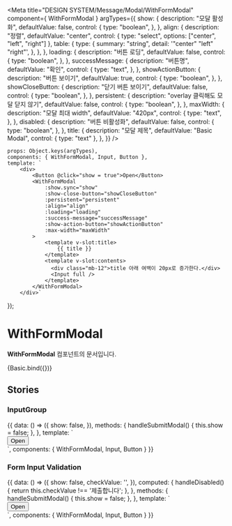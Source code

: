 
<Meta
    title="DESIGN SYSTEM/Message/Modal/WithFormModal"
    component={ WithFormModal }
    argTypes={{
        show: {
            description: "모달 활성화",
            defaultValue: false,
            control: {
                type: "boolean",
            },
        },
        align: {
            description: "정렬",
            defaultValue: "center",
            control: {
                type: "select",
                options: ["center", "left", "right"]
            },
            table: {
                type: {
                    summary: "string",
                    detail: '"center" "left" "right"',
                },
            },
        },
        loading: {
            description: "버튼 로딩",
            defaultValue: false,
            control: {
                type: "boolean",
            },
        },
        successMessage: {
            description: "버튼명",
            defaultValue: "확인",
            control: {
                type: "text",
            },
        },
        showActionButton: {
            description: "버튼 보이기",
            defaultValue: true,
            control: {
                type: "boolean",
            },
        },
        showCloseButton: {
            description: "닫기 버튼 보이기",
            defaultValue: false,
            control: {
                type: "boolean",
            },
        },
        persistent: {
            description: "overlay 클릭해도 모달 닫지 않기",
            defaultValue: false,
            control: {
                type: "boolean",
            },
        },
        maxWidth: {
            description: "모달 최대 width",
            defaultValue: "420px",
            control: {
                type: "text",
            },
        },
        disabled: {
            description: "버튼 비활성화",
            defaultValue: false,
            control: {
                type: "boolean",
            },
        },
        title: {
            description: "모달 제목",
            defaultValue: "Basic Modal",
            control: { type: "text" },
        },
    }}
/>

    props: Object.keys(argTypes),
    components: { WithFormModal, Input, Button },
    template: `
        <div>
            <Button @click="show = true">Open</Button>
            <WithFormModal
                :show.sync="show"
                :show-close-button="showCloseButton"
                :persistent="persistent"
                :align="align"
                :loading="loading"
                :success-message="successMessage"
                :show-action-button="showActionButton"
                :max-width="maxWidth"
            >
                <template v-slot:title>
                    {{ title }}
                </template>
                <template v-slot:contents>
                  <div class="mb-12">title 아래 여백이 20px로 증가한다.</div>
                  <Input full />
                </template>
            </WithFormModal>
        </div>`
});

# WithFormModal

**WithFormModal** 컴포넌트의 문서입니다.

<Story name="Basic" height="100px">
    {Basic.bind({})}
</Story>

<ArgsTable story="Basic" />

## Stories
### InputGroup
<Canvas>
    <Story name="InputGroup" height="100px">
        {{
            data: () => ({
                show: false,
            }),
            methods: {
                handleSubmitModal() {
                    this.show = false;
                },
            },
            template: `
                <div>
                    <Button @click="show = true">Open</Button>
                    <WithFormModal
                        :show.sync="show"
                        :show-close-button="true"
                        :persistent="false"
                        align="center"
                        :success-callback="handleSubmitModal"
                    >
                        <template v-slot:title>
                          InputGroup
                        </template>
                        <template v-slot:contents>
                            <div style="display: flex; flex-direction: row; align-items: center; justify-content: space-between" class="mb-12">
                                <Input type="underlined" placeholder="underlined input: 버튼 height: 36px" full class="mr-4" />
                                <Button type="outlined" @click="handleSubmitModal">버튼1</Button>
                            </div>
                            <div style="display: flex; flex-direction: row; align-items: center; justify-content: space-between">
                                <Input full placeholder="outlined input: 버튼 height 40px" class="mr-4" />
                                <Button type="outlined" @click="handleSubmitModal">버튼2</Button>
                            </div>
                        </template>
                    </WithFormModal>
                </div>
            `,
            components: {
                WithFormModal, Input, Button
            }
        }}
    </Story>
</Canvas>

### Form Input Validation
<Canvas>
    <Story name="FormInputValidation" height="100px">
        {{
            data: () => ({
                show: false,
                checkValue: '',
            }),
            computed: {
                handleDisabled() {
                    return this.checkValue !== '제출합니다';
                },
            },
            methods: {
                handleSubmitModal() {
                    this.show = false;
                },
            },
            template: `
                <div>
                    <Button @click="show = true">Open</Button>
                    <WithFormModal
                        :show.sync="show"
                        :show-close-button="true"
                        :persistent="false"
                        align="center"
                        :disabled="handleDisabled"
                        :success-callback="handleSubmitModal"
                        :show-action-button="true"
                    >
                        <template v-slot:title>
                          과제 제출 확인
                        </template>
                        <template v-slot:contents>
                            <div>한 번 제출된 과제는 수정할 수 없으니 제출 전 다시 한번 확인해주세요 :)</div>
                            <div>제출을 원한다면 아래 문구를 작성하세요.</div>
                            <div style="display: flex; flex-direction: row; align-items: center; justify-content: space-between">
                                <Input :value.sync="checkValue" full placeholder="제출합니다" align="center" class="mr-4" />
                            </div>
                        </template>
                    </WithFormModal>
                </div>
            `,
            components: {
                WithFormModal, Input, Button
            }
        }}
    </Story>
</Canvas>

